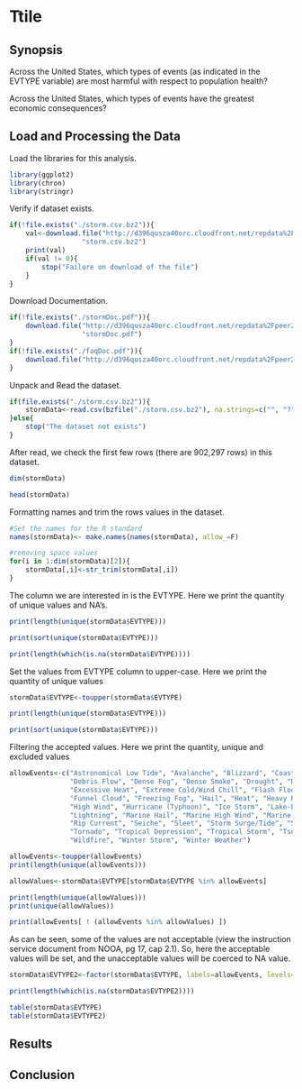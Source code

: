 # Ttile

## Synopsis

Across the United States, which types of events (as indicated in the EVTYPE variable) are most harmful with respect to population health?  

Across the United States, which types of events have the greatest economic consequences?  

## Load and Processing the Data

Load the libraries for this analysis.
```r
library(ggplot2)
library(chron)
library(stringr)
```

Verify if dataset exists.
```r
if(!file.exists("./storm.csv.bz2")){
    val<-download.file("http://d396qusza40orc.cloudfront.net/repdata%2Fdata%2FStormData.csv.bz2",
                  "storm.csv.bz2")
    print(val)
    if(val != 0){
        stop("Failure on download of the file")
    }
}
```

Download Documentation.
```r
if(!file.exists("./stormDoc.pdf")){
    download.file("http://d396qusza40orc.cloudfront.net/repdata%2Fpeer2_doc%2Fpd01016005curr.pdf",
                  "stormDoc.pdf")
}
if(!file.exists("./faqDoc.pdf")){
    download.file("http://d396qusza40orc.cloudfront.net/repdata%2Fpeer2_doc%2FNCDC%20Storm%20Events-FAQ%20Page.pdf", "faqDoc.pdf")
}
```

Unpack and Read the dataset.
```r
if(file.exists("./storm.csv.bz2")){
    stormData<-read.csv(bzfile("./storm.csv.bz2"), na.strings=c("", "?"))    
}else{
    stop("The dataset not exists")
}
```

After read, we check the first few rows (there are 902,297 rows) in this dataset.
```r
dim(stormData)

head(stormData)
```

Formatting names and trim the rows values in the dataset.
```r
#Set the names for the R standard
names(stormData)<- make.names(names(stormData), allow_=F)

#removing space values
for(i in 1:dim(stormData)[2]){
    stormData[,i]<-str_trim(stormData[,i])
}

```

The column we are interested in is the EVTYPE. Here we print the quantity of unique values and NA's.
```r
print(length(unique(stormData$EVTYPE)))

print(sort(unique(stormData$EVTYPE)))

print(length(which(is.na(stormData$EVTYPE))))

```

Set the values from EVTYPE column to upper-case.  Here we print the quantity of unique values
```r
stormData$EVTYPE<-toupper(stormData$EVTYPE)

print(length(unique(stormData$EVTYPE)))

print(sort(unique(stormData$EVTYPE)))


```

Filtering the accepted values. Here we print the quantity, unique and excluded values
```r
allowEvents<-c("Astronomical Low Tide", "Avalanche", "Blizzard", "Coastal Flood", "Cold/Wind Chill",
               "Debris Flow", "Dense Fog", "Dense Smoke", "Drought", "Dust Devil", "Dust Storm",
               "Excessive Heat", "Extreme Cold/Wind Chill", "Flash Flood", "Flood", "Frost/Freeze",
               "Funnel Cloud", "Freezing Fog", "Hail", "Heat", "Heavy Rain", "Heavy Snow", "High Surf",
               "High Wind", "Hurricane (Typhoon)", "Ice Storm", "Lake-Effect Snow", "Lakeshore Flood",
               "Lightning", "Marine Hail", "Marine High Wind", "Marine Strong Wind", "Marine Thunderstorm Wind",
               "Rip Current", "Seiche", "Sleet", "Storm Surge/Tide", "Strong Wind", "Thunderstorm Wind",
               "Tornado", "Tropical Depression", "Tropical Storm", "Tsunami", "Volcanic Ash", "Waterspout",
               "Wildfire", "Winter Storm", "Winter Weather")

allowEvents<-toupper(allowEvents)
print(length(unique(allowEvents)))

allowValues<-stormData$EVTYPE[stormData$EVTYPE %in% allowEvents]

print(length(unique(allowValues)))
print(unique(allowValues))

print(allowEvents[ ! (allowEvents %in% allowValues) ])

```

As can be seen, some of the values are not acceptable (view the instruction service document from NOOA, pg 17, cap 2.1). So, here the acceptable values will be set, and the unacceptable values will be coerced to NA value.

```r
stormData$EVTYPE2<-factor(stormData$EVTYPE, labels=allowEvents, levels=allowEvents)

print(length(which(is.na(stormData$EVTYPE2))))

table(stormData$EVTYPE)
table(stormData$EVTYPE2)
```


## Results  


## Conclusion

